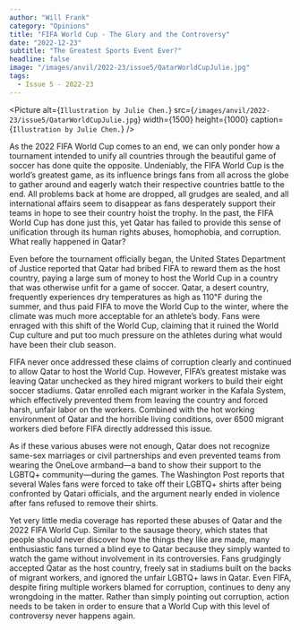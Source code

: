 ```yaml
---
author: "Will Frank"
category: "Opinions"
title: "FIFA World Cup - The Glory and the Controversy"
date: "2022-12-23"
subtitle: "The Greatest Sports Event Ever?"
headline: false
image: "/images/anvil/2022-23/issue5/QatarWorldCupJulie.jpg"
tags:
  - Issue 5 - 2022-23
---
```


<Picture
	alt={`Illustration by Julie Chen.`}
	src={`/images/anvil/2022-23/issue5/QatarWorldCupJulie.jpg`}
	width={1500}
	height={1000}
	caption={`Illustration by Julie Chen.`}
/>

As the 2022 FIFA World Cup comes to an end, we can only ponder how a tournament intended to unify all countries through the beautiful game of soccer has done quite the opposite. Undeniably, the FIFA World Cup is the world’s greatest game, as its influence brings fans from all across the globe to gather around and eagerly watch their respective countries battle to the end. All problems back at home are dropped, all grudges are sealed, and all international affairs seem to disappear as fans desperately support their teams in hope to see their country hoist the trophy. In the past, the FIFA World Cup has done just this, yet Qatar has failed to provide this sense of unification through its human rights abuses, homophobia, and corruption. What really happened in Qatar?

Even before the tournament officially began, the United States Department of Justice reported that Qatar had bribed FIFA to reward them as the host country, paying a large sum of money to host the World Cup in a country that was otherwise unfit for a game of soccer. Qatar, a desert country, frequently experiences dry temperatures as high as 110℉ during the summer, and thus paid FIFA to move the World Cup to the winter, where the climate was much more acceptable for an athlete’s body. Fans were enraged with this shift of the World Cup, claiming that it ruined the World Cup culture and put too much pressure on the athletes during what would have been their club season.

FIFA never once addressed these claims of corruption clearly and continued to allow Qatar to host the World Cup. However, FIFA’s greatest mistake was leaving Qatar unchecked as they hired migrant workers to build their eight soccer stadiums. Qatar enrolled each migrant worker in the Kafala System, which effectively prevented them from leaving the country and forced harsh, unfair labor on the workers. Combined with the hot working environment of Qatar and the horrible living conditions, over 6500 migrant workers died before FIFA directly addressed this issue.

As if these various abuses were not enough, Qatar does not recognize same-sex marriages or civil partnerships and even prevented teams from wearing the OneLove armband—a band to show their support to the LGBTQ+ community—during the games. The Washington Post reports that several Wales fans were forced to take off their LGBTQ+ shirts after being confronted by Qatari officials, and the argument nearly ended in violence after fans refused to remove their shirts.

Yet very little media coverage has reported these abuses of Qatar and the 2022 FIFA World Cup. Similar to the sausage theory, which states that people should never discover how the things they like are made, many enthusiastic fans turned a blind eye to Qatar because they simply wanted to watch the game without involvement in its controversies. Fans grudgingly accepted Qatar as the host country, freely sat in stadiums built on the backs of migrant workers, and ignored the unfair LGBTQ+ laws in Qatar. Even FIFA, despite firing multiple workers blamed for corruption, continues to deny any wrongdoing in the matter. Rather than simply pointing out corruption, action needs to be taken in order to ensure that a World Cup with this level of controversy never happens again.
